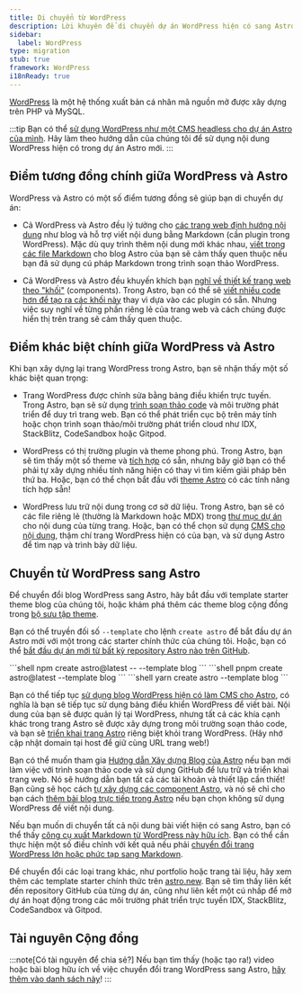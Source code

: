 ```yaml
---
title: Di chuyển từ WordPress
description: Lời khuyên để di chuyển dự án WordPress hiện có sang Astro
sidebar:
  label: WordPress
type: migration
stub: true
framework: WordPress
i18nReady: true
---
```


[WordPress](https://wordpress.org) là một hệ thống xuất bản cá nhân mã nguồn mở được xây dựng trên PHP và MySQL.

:::tip
Bạn có thể [sử dụng WordPress như một CMS headless cho dự án Astro của mình](/en/guides/cms/wordpress/). Hãy làm theo hướng dẫn của chúng tôi để sử dụng nội dung WordPress hiện có trong dự án Astro mới.
:::

## Điểm tương đồng chính giữa WordPress và Astro

WordPress và Astro có một số điểm tương đồng sẽ giúp bạn di chuyển dự án:

- Cả WordPress và Astro đều lý tưởng cho [các trang web định hướng nội dung](/en/concepts/why-astro/#content-driven) như blog và hỗ trợ viết nội dung bằng Markdown (cần plugin trong WordPress). Mặc dù quy trình thêm nội dung mới khác nhau, [viết trong các file Markdown](/en/guides/markdown-content/) cho blog Astro của bạn sẽ cảm thấy quen thuộc nếu bạn đã sử dụng cú pháp Markdown trong trình soạn thảo WordPress.

- Cả WordPress và Astro đều khuyến khích bạn [nghĩ về thiết kế trang web theo "khối"](/en/concepts/islands/) (components). Trong Astro, bạn có thể sẽ [viết nhiều code hơn để tạo ra các khối này](/en/basics/astro-components/) thay vì dựa vào các plugin có sẵn. Nhưng việc suy nghĩ về từng phần riêng lẻ của trang web và cách chúng được hiển thị trên trang sẽ cảm thấy quen thuộc.

## Điểm khác biệt chính giữa WordPress và Astro

Khi bạn xây dựng lại trang WordPress trong Astro, bạn sẽ nhận thấy một số khác biệt quan trọng:

- Trang WordPress được chỉnh sửa bằng bảng điều khiển trực tuyến. Trong Astro, bạn sẽ sử dụng [trình soạn thảo code](/en/editor-setup/) và môi trường phát triển để duy trì trang web. Bạn có thể phát triển cục bộ trên máy tính hoặc chọn trình soạn thảo/môi trường phát triển cloud như IDX, StackBlitz, CodeSandbox hoặc Gitpod.

- WordPress có thị trường plugin và theme phong phú. Trong Astro, bạn sẽ tìm thấy một số theme và [tích hợp](https://astro.build/integrations/) có sẵn, nhưng bây giờ bạn có thể phải tự xây dựng nhiều tính năng hiện có thay vì tìm kiếm giải pháp bên thứ ba. Hoặc, bạn có thể chọn bắt đầu với [theme Astro](https://astro.build/themes) có các tính năng tích hợp sẵn!

- WordPress lưu trữ nội dung trong cơ sở dữ liệu. Trong Astro, bạn sẽ có các file riêng lẻ (thường là Markdown hoặc MDX) trong [thư mục dự án](/en/basics/project-structure/) cho nội dung của từng trang. Hoặc, bạn có thể chọn sử dụng [CMS cho nội dung](/en/guides/cms/), thậm chí trang WordPress hiện có của bạn, và sử dụng Astro để tìm nạp và trình bày dữ liệu.

## Chuyển từ WordPress sang Astro

Để chuyển đổi blog WordPress sang Astro, hãy bắt đầu với template starter theme blog của chúng tôi, hoặc khám phá thêm các theme blog cộng đồng trong [bộ sưu tập theme](https://astro.build/themes).

Bạn có thể truyền đối số `--template` cho lệnh `create astro` để bắt đầu dự án Astro mới với một trong các starter chính thức của chúng tôi. Hoặc, bạn có thể [bắt đầu dự án mới từ bất kỳ repository Astro nào trên GitHub](/en/install-and-setup/#install-from-the-cli-wizard).

  <PackageManagerTabs>
    <Fragment slot="npm">
    ```shell
    npm create astro@latest -- --template blog
    ```
    </Fragment>
    <Fragment slot="pnpm">
    ```shell
    pnpm create astro@latest --template blog
    ```
    </Fragment>
    <Fragment slot="yarn">
    ```shell
    yarn create astro --template blog
    ```
    </Fragment>
  </PackageManagerTabs>

Bạn có thể tiếp tục [sử dụng blog WordPress hiện có làm CMS cho Astro](/en/guides/cms/wordpress/), có nghĩa là bạn sẽ tiếp tục sử dụng bảng điều khiển WordPress để viết bài. Nội dung của bạn sẽ được quản lý tại WordPress, nhưng tất cả các khía cạnh khác trong trang Astro sẽ được xây dựng trong môi trường soạn thảo code, và bạn sẽ [triển khai trang Astro](/en/guides/deploy/) riêng biệt khỏi trang WordPress. (Hãy nhớ cập nhật domain tại host để giữ cùng URL trang web!)

Bạn có thể muốn tham gia [Hướng dẫn Xây dựng Blog của Astro](/en/tutorial/0-introduction/) nếu bạn mới làm việc với trình soạn thảo code và sử dụng GitHub để lưu trữ và triển khai trang web. Nó sẽ hướng dẫn bạn tất cả các tài khoản và thiết lập cần thiết! Bạn cũng sẽ học cách [tự xây dựng các component Astro](/en/tutorial/3-components/), và nó sẽ chỉ cho bạn cách [thêm bài blog trực tiếp trong Astro](/en/tutorial/2-pages/2/) nếu bạn chọn không sử dụng WordPress để viết nội dung.

Nếu bạn muốn di chuyển tất cả nội dung bài viết hiện có sang Astro, bạn có thể thấy [công cụ xuất Markdown từ WordPress này hữu ích](https://github.com/lonekorean/wordpress-export-to-markdown). Bạn có thể cần thực hiện một số điều chỉnh với kết quả nếu phải [chuyển đổi trang WordPress lớn hoặc phức tạp sang Markdown](https://swizec.com/blog/how-to-export-a-large-wordpress-site-to-markdown/).

Để chuyển đổi các loại trang khác, như portfolio hoặc trang tài liệu, hãy xem thêm các template starter chính thức trên [astro.new](https://astro.new). Bạn sẽ tìm thấy liên kết đến repository GitHub của từng dự án, cũng như liên kết một cú nhấp để mở dự án hoạt động trong các môi trường phát triển trực tuyến IDX, StackBlitz, CodeSandbox và Gitpod.

## Tài nguyên Cộng đồng

<CardGrid>
  <LinkCard title="Goodbye Wordpress, hello Astro!" href="https://trib.tv/posts/2025/wordpress-to-astro/" />
  <LinkCard title="How I Migrated from Wordpress to Astro" href="https://itsthatlady.dev/blog/migrate-from-wordpress-to-astro/" />
  <LinkCard title="How and Why I Moved My Blog from WordPress to Astro and Markdown" href="https://levelup.gitconnected.com/how-and-why-i-moved-my-blog-from-wordpress-to-astro-and-markdown-3549672d5a86" />
  <LinkCard title="How I Migrated From Wordpress to Astro: Boosted Pagespeed Scores to 100% and Cut 100% Hosting cost" href="https://devaradise.com/wordpress-to-static-website-astro/" />
  <LinkCard title="WordPress to Astro site conversion" href="https://share.transistor.fm/s/d86496cd" />
  <LinkCard title="How to Convert a Wordpress blog to an Astro Static Site" href="https://blog.okturtles.org/2024/10/convert-wordpress-to-static-site/" />
  <LinkCard title="Why I switched from WordPress to Astro" href="https://dev.to/fratzinger/why-i-switched-from-wordpress-to-astro-5ge" />
  <LinkCard title="Why I ditched WordPress for Astro" href="https://vbartalis.xyz/en/blog/why-i-ditched-wordpress-for-astro-js/" />
  <LinkCard title="DeWP: utility to use your WordPress data in Astro projects" href="https://delucis.github.io/dewp/" />
  <LinkCard title="Astro vs. WordPress: Rendering Patterns of the Modern Web" href="https://andrewkepson.com/blog/headless-wordpress/astro-vs-wordpress-rendering-patterns/" />
</CardGrid>

:::note[Có tài nguyên để chia sẻ?]
Nếu bạn tìm thấy (hoặc tạo ra!) video hoặc bài blog hữu ích về việc chuyển đổi trang WordPress sang Astro, [hãy thêm vào danh sách này](https://github.com/withastro/docs/edit/main/src/content/docs/en/guides/migrate-to-astro/from-wordpress.mdx)!
:::